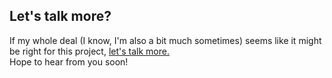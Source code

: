 ## Let's talk more?

If my whole deal (I know, I'm also a bit much sometimes) seems like it might be right for this project, [let's talk more.](mailto:ayliffe@hey.com) <br/>Hope to hear from you soon!
